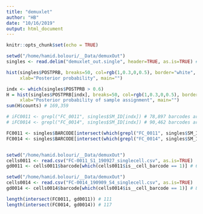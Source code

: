 ```yaml
---
title: "demuxlet"
author: "HB"
date: "10/16/2019"
output: html_document
---
```


```r
knitr::opts_chunk$set(echo = TRUE)
```


```r

setwd("/home/hamid.bolouri/__Data/demuxOut")
singles <- read.delim("demuxlet_out.single", header=TRUE, as.is=TRUE) # 1,338,240 x 9 

hist(singles$POSTPRB, breaks=50, col=rgb(1,0.3,0,0.5), border="white", 
     xlab="Posterior probability", main="")

indx <- which(singles$POSTPRB > 0.6)
H = hist(singles$POSTPRB[indx], breaks=50, col=rgb(1,0.3,0,0.5), border="white", 
     xlab="Posterior probability of sample assignment", main="")
sum(H$counts) # 169,359

# iFC0011 <- grepl("FC_0011", singles$SM_ID[indx]) # 78,897 barcodes are called FC_0011 @ prob > 0.6
# iFC0014 <- grepl("FC_0014", singles$SM_ID[indx]) # 90,462 barcodes are called FC_0011 @ prob > 0.6

FC0011 <- singles$BARCODE[intersect(which(grepl("FC_0011", singles$SM_ID)), indx)] # 78,897
FC0014 <- singles$BARCODE[intersect(which(grepl("FC_0014", singles$SM_ID)), indx)] # 90,462


setwd("/home/hamid.bolouri/__Data/demuxOut")
cells0011 <- read.csv("FC-0011_S1_190927_singlecell.csv", as.is=TRUE)
gd0011 <- cells0011$barcode[which(cells0011$is__cell_barcode == 1)] # 6,732

setwd("/home/hamid.bolouri/__Data/demuxOut")
cells0014 <- read.csv("FC-0014_190909_S4_singlecell.csv", as.is=TRUE)
gd0014 <- cells0014$barcode[which(cells0014$is__cell_barcode == 1)] # 8,460

length(intersect(FC0011, gd0011)) # 111
length(intersect(FC0014, gd0014)) # 117

```
